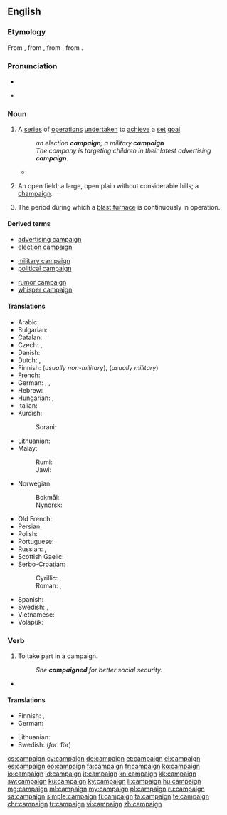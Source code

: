 ==English==

{{wikipedia}}

===Etymology===
From {{etyl|fr|en}} {{term|campagne|lang=fr}}, from {{etyl|it|en}} {{term|campagna||field, military operation|lang=it}}, from {{etyl|LL.|en}} {{term/t|la|campānia||open country, battlefield}}, from {{etyl|la|en}} {{term|campus||field|lang=la}}.

===Pronunciation===
* {{audio|en-us-campaign.ogg|Audio (US)}}

* {{rhymes|eɪn}}

===Noun===
{{en-noun}}

# A [[series]] of [[operation]]s [[undertaken]] to [[achieve]] a [[set]] [[goal]].
#: ''an election '''campaign'''; a military '''campaign'''''
#: ''The company is targeting children in their latest advertising '''campaign'''.''
#* {{quote-news
|year=2012
|date=April 9
|author=Mandeep Sanghera
|title=Tottenham 1 - 2 Norwich
|work=BBC Sport
|url=http://www.bbc.co.uk/sport/0/football/17581358
|page=
|passage=The Canaries went ahead when the home defence failed to clear their lines and Pilkington was on hand to slide in his eighth goal of the '''campaign'''.}}
# {{context|obsolete|lang=en}} An open field; a large, open plain without considerable hills; a [[champaign]].
#: {{rfquotek|Grath}}
# The period during which a [[blast furnace]] is continuously in operation.

====Derived terms====
{{rel-top3|Terms derived from ''campaign'' (noun)}}
* [[advertising campaign]]
* [[election campaign]]
{{rel-mid3}}
* [[military campaign]]
* [[political campaign]]
{{rel-mid3}}
* [[rumor campaign]]
* [[whisper campaign]]
{{rel-bottom}}

====Translations====
{{trans-top|series of operations undertaken to achieve a set goal}}
* Arabic: {{t|ar|حَمْلة|f|tr=Hamla(t)}}
* Bulgarian: {{t+|bg|кампания|f|tr=kampanija|sc=Cyrl}}
* Catalan: {{t|ca|campanya|f}}
* Czech: {{t|cs|tažení|n}} {{qualifier|military}}, {{t|cs|kampaň|f}} {{qualifier|advertising, political}}
* Danish: {{t|da|kampagne|c}}
* Dutch: {{t+|nl|campagne|f}}, {{t+|nl|veldtocht|m}}
* Finnish: {{t+|fi|kampanja}} (''usually non-military''), {{t|fi|sotaretki}} (''usually military'')
* French: {{t+|fr|campagne|f}}
* German: {{t+|de|Kampagne|f}}, {{t+|de|Feldzug|m}}, {{t|de|Heereszug|m}}
* Hebrew: {{t+|he|מערכה|f|sc=Hebr}}
* Hungarian: {{t+|hu|kampány}}, {{t+|hu|hadjárat}}
* Italian: {{t+|it|campagna|f}}
* Kurdish:
*: Sorani: {{t|ckb|حه‌مله‌|sc=ku-Arab}}
* Lithuanian: {{t|lt|kampanija}}
* Malay:
*: Rumi: {{t+|ms|kempen}}
*: Jawi: {{t|ms|کيمڤين|sc=Arab}}
{{trans-mid}}
* Norwegian:
*: Bokmål: {{t|no|kampanje|m}}
*: Nynorsk: {{t|nn|kampanje|m}}
* Old French: {{t|fro|cumpaigne|f}}
* Persian: {{t+|fa|کارزار|tr=kârzâr|sc=fa-Arab}}
* Polish: {{t|pl|kampania|f}}
* Portuguese: {{t+|pt|campanha|f}}
* Russian: {{t+|ru|поход|m|tr=poxód|sc=Cyrl}}, {{t+|ru|кампания|f|tr=kampánija|sc=Cyrl}}
* Scottish Gaelic: {{t|gd|iomairt|f}}
* Serbo-Croatian:
*: Cyrillic: {{t|sh|кампања|sc=Cyrl}}, {{t|sh|поход|sc=Cyrl}}
*: Roman: {{t|sh|kampanja}}, {{t|sh|pohod}}
* Spanish: {{t+|es|campaña|f}}
* Swedish: {{t+|sv|kampanj}}, {{qualifier|military}} {{t|sv|fälttåg|n}}
* Vietnamese: {{t+|vi|chiến dịch}}
* Volapük: {{qualifier|military}} {{t|vo|krigagoläd}}
{{trans-bottom}}

===Verb===
{{en-verb}}

# {{context|intransitive|lang=en}} To take part in a campaign.
#: ''She '''campaigned''' for better social security.''
* {{quote-news
|year=2012
|date=April 19
|author=Josh Halliday
|title=Free speech haven or lawless cesspool – can the internet be civilised?
|work=the Guardian
|url=http://www.guardian.co.uk/technology/2012/apr/19/free-speech-haven-lawless-cesspool
|page=
|passage=But the purported rise in violent videos online has led some MPs to '''campaign''' for courts to have more power to remove or block material on YouTube. The Labour MP Heidi Alexander said she was appalled after a constituent was robbed at knifepoint, and the attackers could be found brandishing weapons and rapping about gang violence online.}}

====Translations====
{{trans-top|to take part in a campaign}}
* Finnish: {{t|fi|kampanjoida}}, {{t+|fi|sotia}} {{qualifier|military}}
* German: {{t+|de|einsetzen|alt=sich einsetzen}} {{qualifier|''for'': für}}
{{trans-mid}}
* Lithuanian: {{t+|lt|dalyvauti}} {{t|lt|kampanijoje}}
* Swedish: {{t+|sv|kampanj|c}} (''for'': för)
{{trans-bottom}}

[[cs:campaign]]
[[cy:campaign]]
[[de:campaign]]
[[et:campaign]]
[[el:campaign]]
[[es:campaign]]
[[eo:campaign]]
[[fa:campaign]]
[[fr:campaign]]
[[ko:campaign]]
[[io:campaign]]
[[id:campaign]]
[[it:campaign]]
[[kn:campaign]]
[[kk:campaign]]
[[sw:campaign]]
[[ku:campaign]]
[[ky:campaign]]
[[li:campaign]]
[[hu:campaign]]
[[mg:campaign]]
[[ml:campaign]]
[[my:campaign]]
[[pl:campaign]]
[[ru:campaign]]
[[sa:campaign]]
[[simple:campaign]]
[[fi:campaign]]
[[ta:campaign]]
[[te:campaign]]
[[chr:campaign]]
[[tr:campaign]]
[[vi:campaign]]
[[zh:campaign]]